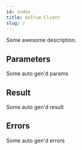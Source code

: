 ```yaml
---
id: index
title: GoTrue Client
slug: /
---
```



Some awesome description.




## Parameters

Some auto gen'd params

## Result

Some auto gen'd result

## Errors

Some auto gen'd errors
